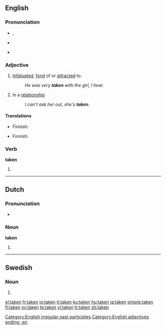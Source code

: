 {{wikipedia|dab=taken (disambiguation)|taken}}
==English==

{{rank|given|hands|turned|239|taken|end|rather|until}}

===Pronunciation===
* {{IPA|/'teɪkən/}}, {{SAMPA|/"teIk@n/}}
* {{audio|en-us-taken.ogg|Audio (US)}}
*: {{rhymes|eɪkən}}
* {{hyphenation|tak|en}}

===Adjective===
{{en-adj|-}}

# [[infatuated|Infatuated]]; [[fond]] of or [[attracted]] to.
#: ''He was very '''taken''' with the girl, I hear.''
# {{informal}} In a [[relationship]]
#: ''I can't ask her out, she's '''taken'''.''

====Translations====
{{trans-top|infatuated, fond of or attracted to}}
* Finnish: {{t-|fi|pihka|alt=pihkassa}}
{{trans-mid}}
{{trans-bottom}}

{{trans-top|informal: in a relationship}}
* Finnish: {{t-|fi|varattu}}
{{trans-mid}}
{{trans-bottom}}

===Verb===
'''taken'''

# {{past participle of|[[take]]}}

[[Category:English irregular past participles]]
[[Category:English adjectives ending -en]]


----

==Dutch==

===Pronunciation===
* {{IPA|/'takən/|lang=nl}}

===Noun===
'''taken''' {{f|p}}

# {{plural of|[[taak]]|lang=Dutch}}

----

==Swedish==

===Noun===
{{infl|sv|noun form}}

# {{form of|definite plural|[[tak#Swedish|tak]]}}

[[el:taken]]
[[fr:taken]]
[[io:taken]]
[[it:taken]]
[[ku:taken]]
[[hu:taken]]
[[ja:taken]]
[[simple:taken]]
[[fi:taken]]
[[sv:taken]]
[[te:taken]]
[[vi:taken]]
[[tr:taken]]
[[zh:taken]]